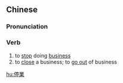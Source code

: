 ==Chinese==
{{zh-forms|s=停业}}

===Pronunciation===
{{zh-pron
|m=tíngyè
|c=ting4 jip6
|mn=thêng-gia̍p
|cat=v
}}

===Verb===
{{zh-verb}}

# to [[stop]] doing [[business]]
# to [[close]] a business; to [[go out]] of business

[[hu:停業]]